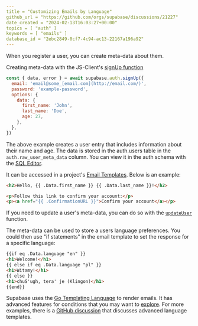 ```yaml
---
title = "Customizing Emails by Language"
github_url = "https://github.com/orgs/supabase/discussions/21227"
date_created = "2024-02-13T16:03:27+00:00"
topics = [ "auth" ]
keywords = [ "emails" ]
database_id = "2ebc2849-0cf7-4c94-ac13-22167a196a92"
---
```


When you register a user, you can create meta-data about them.

Creating meta-data with the JS-Client's [signUp function](/docs/reference/javascript/auth-signup?example=sign-up-with-additional-user-metadata)

```javascript
const { data, error } = await supabase.auth.signUp({
  email: 'email@some_[email.com](http://email.com/)',
  password: 'example-password',
  options: {
    data: {
      first_name: 'John',
      last_name: 'Doe',
      age: 27,
    },
  },
})
```

The above example creates a user entry that includes information about their name and age. The data is stored in the auth.users table in the `auth.raw_user_meta_data` column. You can view it in the auth schema with the [SQL Editor](/dashboard/project/_/editor).

It can be accessed in a project's [Email Templates](/dashboard/project/_/auth/templates). Below is an example:

```html
<h2>Hello, {{ .Data.first_name }} {{ .Data.last_name }}!</h2>

<p>Follow this link to confirm your account:</p>
<p><a href="{{ .ConfirmationURL }}">Confirm your account</a></p>
```

If you need to update a user's meta-data, you can do so with the [`updateUser`](/docs/reference/javascript/auth-updateuser?example=update-the-users-metadata) function.

The meta-data can be used to store a users language preferences. You could then use "if statements" in the email template to set the response for a specific language:

```html
{{if eq .Data.language "en" }}
<h1>Welcome!</h1>
{{ else if eq .Data.language "pl" }}
<h1>Witamy!</h1>
{{ else }}
<h1>chuS'ugh, tera' je (Klingon)</h1>
{{end}}
```

Supabase uses the [Go Templating Language](https://pkg.go.dev/text/template) to render emails. It has advanced features for conditions that you may want to [explore](https://gohugo.io/templates/introduction/). For more examples, there is a [GitHub discussion](https://github.com/supabase/gotrue/issues/80#issuecomment-1552264148) that discusses advanced language templates.